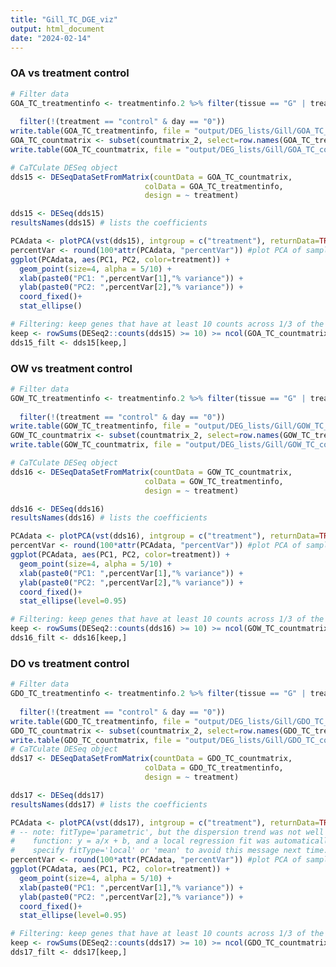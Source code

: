 ```yaml
---
title: "Gill_TC_DGE_viz"
output: html_document
date: "2024-02-14"
---
```


### OA vs treatment control
```r

# Filter data
GOA_TC_treatmentinfo <- treatmentinfo.2 %>% filter(tissue == "G" | treatment == "control" | treatment == "OA") %>% filter(!(tissue == "F" | treatment == "OW" | treatment == "DO"))
                                                                                                     GOA_TC_treatmentinfo <- GOA_TC_treatmentinfo %>%
  filter(!(treatment == "control" & day == "0")) 
write.table(GOA_TC_treatmentinfo, file = "output/DEG_lists/Gill/GOA_TC_treatmentinfo.csv", row.names = FALSE)                                                                                                      
GOA_TC_countmatrix <- subset(countmatrix_2, select=row.names(GOA_TC_treatmentinfo))
write.table(GOA_TC_countmatrix, file = "output/DEG_lists/Gill/GOA_TC_countmatrix.csv", row.names = FALSE)

# CaTCulate DESeq object
dds15 <- DESeqDataSetFromMatrix(countData = GOA_TC_countmatrix,
                              colData = GOA_TC_treatmentinfo,
                              design = ~ treatment)

dds15 <- DESeq(dds15)
resultsNames(dds15) # lists the coefficients

PCAdata <- plotPCA(vst(dds15), intgroup = c("treatment"), returnData=TRUE)
percentVar <- round(100*attr(PCAdata, "percentVar")) #plot PCA of samples with all data
ggplot(PCAdata, aes(PC1, PC2, color=treatment)) + 
  geom_point(size=4, alpha = 5/10) +
  xlab(paste0("PC1: ",percentVar[1],"% variance")) +
  ylab(paste0("PC2: ",percentVar[2],"% variance")) + 
  coord_fixed()+
  stat_ellipse()

# Filtering: keep genes that have at least 10 counts across 1/3 of the samples - https://support.bioconductor.org/p/110307/
keep <- rowSums(DESeq2::counts(dds15) >= 10) >= ncol(GOA_TC_countmatrix)/3
dds15_filt <- dds15[keep,]

```

### OW vs treatment control
```r

# Filter data
GOW_TC_treatmentinfo <- treatmentinfo.2 %>% filter(tissue == "G" | treatment == "control" | treatment == "OW") %>% filter(!(tissue == "F" | treatment == "OA" | treatment == "DO"))
                                                                                                    GOW_TC_treatmentinfo <- GOW_TC_treatmentinfo %>%
  filter(!(treatment == "control" & day == "0")) 
write.table(GOW_TC_treatmentinfo, file = "output/DEG_lists/Gill/GOW_TC_treatmentinfo.csv", row.names = FALSE)                                                                                                  
GOW_TC_countmatrix <- subset(countmatrix_2, select=row.names(GOW_TC_treatmentinfo))
write.table(GOW_TC_countmatrix, file = "output/DEG_lists/Gill/GOW_TC_countmatrix.csv", row.names = FALSE)

# CaTCulate DESeq object
dds16 <- DESeqDataSetFromMatrix(countData = GOW_TC_countmatrix,
                              colData = GOW_TC_treatmentinfo,
                              design = ~ treatment)

dds16 <- DESeq(dds16)
resultsNames(dds16) # lists the coefficients

PCAdata <- plotPCA(vst(dds16), intgroup = c("treatment"), returnData=TRUE)
percentVar <- round(100*attr(PCAdata, "percentVar")) #plot PCA of samples with all data
ggplot(PCAdata, aes(PC1, PC2, color=treatment)) + 
  geom_point(size=4, alpha = 5/10) +
  xlab(paste0("PC1: ",percentVar[1],"% variance")) +
  ylab(paste0("PC2: ",percentVar[2],"% variance")) + 
  coord_fixed()+
  stat_ellipse(level=0.95)

# Filtering: keep genes that have at least 10 counts across 1/3 of the samples - https://support.bioconductor.org/p/110307/
keep <- rowSums(DESeq2::counts(dds16) >= 10) >= ncol(GOW_TC_countmatrix)/3
dds16_filt <- dds16[keep,]

```

### DO vs treatment control
```r

# Filter data
GDO_TC_treatmentinfo <- treatmentinfo.2 %>% filter(tissue == "G" | treatment == "control" | treatment == "DO") %>% filter(!(tissue == "F" | treatment == "OA" | treatment == "OW"))
                                                                                      GDO_TC_treatmentinfo <- GDO_TC_treatmentinfo %>%
  filter(!(treatment == "control" & day == "0")) 
write.table(GDO_TC_treatmentinfo, file = "output/DEG_lists/Gill/GDO_TC_treatmentinfo.csv", row.names = FALSE)                                                                                                      
GDO_TC_countmatrix <- subset(countmatrix_2, select=row.names(GDO_TC_treatmentinfo))
write.table(GDO_TC_countmatrix, file = "output/DEG_lists/Gill/GDO_TC_countmatrix.csv", row.names = FALSE)  
# CaTCulate DESeq object
dds17 <- DESeqDataSetFromMatrix(countData = GDO_TC_countmatrix,
                              colData = GDO_TC_treatmentinfo,
                              design = ~ treatment)

dds17 <- DESeq(dds17)
resultsNames(dds17) # lists the coefficients

PCAdata <- plotPCA(vst(dds17), intgroup = c("treatment"), returnData=TRUE)
# -- note: fitType='parametric', but the dispersion trend was not well captured by the
#    function: y = a/x + b, and a local regression fit was automatically substituted.
#    specify fitType='local' or 'mean' to avoid this message next time.
percentVar <- round(100*attr(PCAdata, "percentVar")) #plot PCA of samples with all data
ggplot(PCAdata, aes(PC1, PC2, color=treatment)) + 
  geom_point(size=4, alpha = 5/10) +
  xlab(paste0("PC1: ",percentVar[1],"% variance")) +
  ylab(paste0("PC2: ",percentVar[2],"% variance")) + 
  coord_fixed()+
  stat_ellipse(level=0.95)

# Filtering: keep genes that have at least 10 counts across 1/3 of the samples - https://support.bioconductor.org/p/110307/
keep <- rowSums(DESeq2::counts(dds17) >= 10) >= ncol(GDO_TC_countmatrix)/3
dds17_filt <- dds17[keep,]

```

